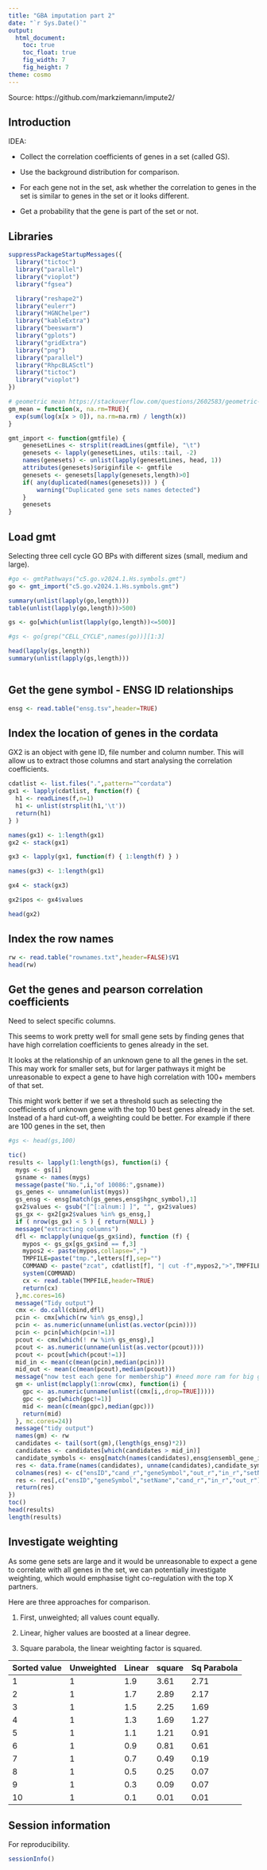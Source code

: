 ```yaml
---
title: "GBA imputation part 2"
date: "`r Sys.Date()`"
output:
  html_document:
    toc: true
    toc_float: true
    fig_width: 7
    fig_height: 7
theme: cosmo
---
```


Source: https://github.com/markziemann/impute2/

## Introduction

IDEA:

* Collect the correlation coefficients of genes in a set (called GS).

* Use the background distribution for comparison.

* For each gene not in the set, ask whether the correlation to genes in the set is similar to genes in the set or it looks different.

* Get a probability that the gene is part of the set or not.


## Libraries

```r

suppressPackageStartupMessages({
  library("tictoc")
  library("parallel")
  library("vioplot")
  library("fgsea")

  library("reshape2")
  library("eulerr")
  library("HGNChelper")
  library("kableExtra")
  library("beeswarm")
  library("gplots")
  library("gridExtra")
  library("png")
  library("parallel")
  library("RhpcBLASctl")
  library("tictoc")
  library("vioplot")
})

# geometric mean https://stackoverflow.com/questions/2602583/geometric-mean-is-there-a-built-in
gm_mean = function(x, na.rm=TRUE){
  exp(sum(log(x[x > 0]), na.rm=na.rm) / length(x))
}

gmt_import <- function(gmtfile) {
    genesetLines <- strsplit(readLines(gmtfile), "\t")
    genesets <- lapply(genesetLines, utils::tail, -2)
    names(genesets) <- unlist(lapply(genesetLines, head, 1))
    attributes(genesets)$originfile <- gmtfile
    genesets <- genesets[lapply(genesets,length)>0]
    if( any(duplicated(names(genesets))) ) {
        warning("Duplicated gene sets names detected")
    }
    genesets
}

```

## Load gmt

Selecting three cell cycle GO BPs with different sizes (small, medium and large).


```r

#go <- gmtPathways("c5.go.v2024.1.Hs.symbols.gmt")
go <- gmt_import("c5.go.v2024.1.Hs.symbols.gmt")

summary(unlist(lapply(go,length)))
table(unlist(lapply(go,length))>500)

gs <- go[which(unlist(lapply(go,length))<=500)]

#gs <- go[grep("CELL_CYCLE",names(go))][1:3]

head(lapply(gs,length))
summary(unlist(lapply(gs,length)))



```

## Get the gene symbol - ENSG ID relationships


```r

ensg <- read.table("ensg.tsv",header=TRUE)

```

## Index the location of genes in the cordata

GX2 is an object with gene ID, file number and column number.
This will allow us to extract those columns and start analysing the correlation
coefficients.

```r

cdatlist <- list.files(".",pattern="^cordata")
gx1 <- lapply(cdatlist, function(f) {
  h1 <- readLines(f,n=1)
  h1 <- unlist(strsplit(h1,'\t'))
  return(h1)
} )

names(gx1) <- 1:length(gx1)
gx2 <- stack(gx1)

gx3 <- lapply(gx1, function(f) { 1:length(f) } )

names(gx3) <- 1:length(gx1)

gx4 <- stack(gx3)

gx2$pos <- gx4$values

head(gx2)

```

## Index the row names

```r

rw <- read.table("rownames.txt",header=FALSE)$V1
head(rw)

```

## Get the genes and pearson correlation coefficients

Need to select specific columns.

This seems to work pretty well for small gene sets by finding genes that have high correlation coefficients
to genes already in the set.

It looks at the relationship of an unknown gene to all the genes in the set.
This may work for smaller sets, but for larger pathways it might be unreasonable
to expect a gene to have high correlation with 100+ members of that set.

This might work better if we set a threshold such as selecting the coefficients of
unknown gene with the top 10 best genes already in the set.
Instead of a hard cut-off, a weighting could be better.
For example if there are 100 genes in the set, then



```r

#gs <- head(gs,100)

tic()
results <- lapply(1:length(gs), function(i) {
  mygs <- gs[i]
  gsname <- names(mygs)
  message(paste("No.",i,"of 10086:",gsname))
  gs_genes <- unname(unlist(mygs))
  gs_ensg <- ensg[match(gs_genes,ensg$hgnc_symbol),1]
  gx2$values <- gsub("[^[:alnum:] ]", "", gx2$values)
  gs_gx <- gx2[gx2$values %in% gs_ensg,]
  if ( nrow(gs_gx) < 5 ) { return(NULL) }
  message("extracting columns")
  dfl <- mclapply(unique(gs_gx$ind), function (f) {
    mypos <- gs_gx[gs_gx$ind == f,3]
    mypos2 <- paste(mypos,collapse=",")
    TMPFILE=paste("tmp.",letters[f],sep="")
    COMMAND <- paste("zcat", cdatlist[f], "| cut -f",mypos2,">",TMPFILE)
    system(COMMAND)
    cx <- read.table(TMPFILE,header=TRUE)
    return(cx)
  },mc.cores=16)
  message("Tidy output")
  cmx <- do.call(cbind,dfl)
  pcin <- cmx[which(rw %in% gs_ensg),]
  pcin <- as.numeric(unname(unlist(as.vector(pcin))))
  pcin <- pcin[which(pcin!=1)]
  pcout <- cmx[which(! rw %in% gs_ensg),]
  pcout <- as.numeric(unname(unlist(as.vector(pcout))))
  pcout <- pcout[which(pcout!=1)]
  mid_in <- mean(c(mean(pcin),median(pcin)))
  mid_out <- mean(c(mean(pcout),median(pcout)))
  message("now test each gene for membership") #need more ram for big gene sets
  gm <- unlist(mclapply(1:nrow(cmx), function(i) {
    gpc <- as.numeric(unname(unlist((cmx[i,,drop=TRUE]))))
    gpc <- gpc[which(gpc!=1)]
    mid <- mean(c(mean(gpc),median(gpc)))
    return(mid)
  }, mc.cores=24))
  message("tidy output")
  names(gm) <- rw
  candidates <- tail(sort(gm),(length(gs_ensg)*2))
  candidates <- candidates[which(candidates > mid_in)]
  candidate_symbols <- ensg[match(names(candidates),ensg$ensembl_gene_id),2]
  res <- data.frame(names(candidates), unname(candidates),candidate_symbols,mid_out,mid_in,gsname)
  colnames(res) <- c("ensID","cand_r","geneSymbol","out_r","in_r","setName")
  res <- res[,c("ensID","geneSymbol","setName","cand_r","in_r","out_r")]
  return(res)
})
toc()
head(results)
length(results)

```

## Investigate weighting

As some gene sets are large and it would be unreasonable to expect a gene to correlate with all genes in the set,
we can potentially investigate weighting, which would emphasise tight co-regulation with the top X partners.

Here are three approaches for comparison.

1. First, unweighted; all values count equally.

2. Linear, higher values are boosted at a linear degree.

3. Square parabola, the linear weighting factor is squared.

| Sorted value | Unweighted | Linear | square | Sq Parabola |
| --- | --- | --- | --- | --- |
| 1 | 1 | 1.9 | 3.61 | 2.71 |
| 2 | 1 | 1.7 | 2.89 | 2.17 |
| 3 | 1 | 1.5 | 2.25 | 1.69 |
| 4 | 1 | 1.3 | 1.69 | 1.27 |
| 5 | 1 | 1.1 | 1.21 | 0.91 |
| 6 | 1 | 0.9 | 0.81 | 0.61 |
| 7 | 1 | 0.7 | 0.49 | 0.19 |
| 8 | 1 | 0.5 | 0.25 | 0.07 |
| 9 | 1 | 0.3 | 0.09 | 0.07 |
| 10 | 1 | 0.1 | 0.01 | 0.01 |

## Session information

For reproducibility.

```r

sessionInfo()

```
